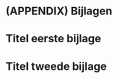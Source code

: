 # (APPENDIX) Bijlagen {-} 

# Titel eerste bijlage

<!--
Oplijsting van de bijlages die toegevoegd zijn aan dit protocol. O.a. invulformulier of tabel met projectspecifieke gegevens voor de variabelen (bv afmetingen van proefvlak, diepte van oppervlaktemonster bodem, …).
-->

# Titel tweede bijlage


